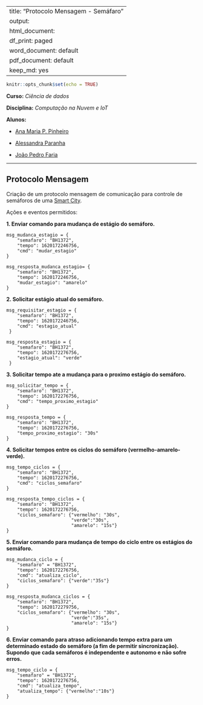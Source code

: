 
---
title: "Protocolo Mensagem - Semáfaro"
output:
  html_document:
    df_print: paged
  word_document: default
  pdf_document: default
keep_md: yes
---

<script>
  $(document).ready(function() {
    $head = $('#header');
    $head.prepend('<div class="knitr source"><img src="Semaforo.jpg" width="220px" align="right"   ></div>')
  });
</script>


```r
knitr::opts_chunk$set(echo = TRUE)
```

**Curso:** *Ciência de dados*

**Disciplina:** *Computação na Nuvem e IoT*

**Alunos:**

- [Ana Maria P. Pinheiro](https://gitlab.com/ana_pinheiro)

- [Alessandra Paranha](https://github.com/alessandraparanhas)

- [João Pedro Faria](https://github.com/joaopedrofaria)

---

## **Protocolo Mensagem**

Criação de um protocolo mensagem de comunicação para controle de semáforos de uma [Smart City](https://fgvprojetos.fgv.br/noticias/o-que-e-uma-cidade-inteligente).

Ações e eventos permitidos:

**1. Enviar comando para mudança de estágio do semáforo.**

```
msg_mudanca_estagio = {
    "semafaro": "BH1372", 
    "tempo": 1620172246756, 
    "cmd": "mudar_estagio" 
}
```

```
msg_resposta_mudanca_estagio= {
    "semafaro": "BH1372", 
    "tempo": 1620172246756, 
    "mudar_estagio": "amarelo" 
}
```

**2. Solicitar estágio atual do semáforo.**

```
msg_requisitar_estagio = {
    "semafaro": "BH1372", 
    "tempo": 1620172246756, 
    "cmd": "estagio_atual" 
 }
```

```
msg_resposta_estagio = {
    "semafaro": "BH1372", 
    "tempo": 1620172276756, 
    "estagio_atual": "verde"   
 }
```

**3. Solicitar tempo ate a mudança para o proximo estágio do semáforo.**

```
msg_solicitar_tempo = {
    "semafaro": "BH1372",
    "tempo": 1620172276756,
    "cmd": "tempo_proximo_estagio"
}
```

```
msg_resposta_tempo = {
    "semafaro": "BH1372",
    "tempo": 1620172276756,
    "tempo_proximo_estagio": "30s"
}
```
**4. Solicitar tempos entre os ciclos do semáforo (vermelho-amarelo-verde).**

```
msg_tempo_ciclos = {
    "semafaro": "BH1372",
    "tempo": 1620172276756,
    "cmd": "ciclos_semafaro"
}
```

```
msg_resposta_tempo_ciclos = {
    "semafaro": "BH1372",
    "tempo": 1620172276756,
    "ciclos_semafaro": {"vermelho": "30s",
                        "verde":"30s",
                        "amarelo": "15s"}
}
```

**5. Enviar comando para mudança de tempo do ciclo entre os estágios do semáforo.**

```
msg_mudanca_ciclo = {
    "semafaro" = "BH1372",
    "tempo": 1620172276756,
    "cmd": "atualiza_ciclo",
    "ciclos_semafaro": {"verde":"35s"}
}
```

```
msg_resposta_mudanca_ciclos = {
    "semafaro": "BH1372",
    "tempo": 1620172279756,
    "ciclos_semafaro": {"vermelho": "30s",
                        "verde":"35s",
                        "amarelo": "15s"}
}
```
**6. Enviar comando para atraso adicionando tempo extra para um determinado estado do semáforo (a fim de permitir sincronização). Supondo que cada semáforos é independente e autonomo e não sofre erros.**

``` 
msg_tempo_ciclo = {
    "semafaro" = "BH1372",
    "tempo": 1620172276756,
    "cmd": "atualiza_tempo",
    "atualiza_tempo": {"vermelho":"10s"}
}
```



